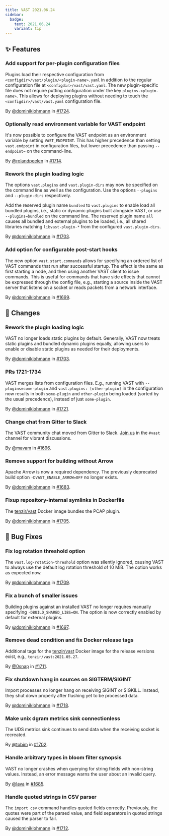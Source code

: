 ```yaml
---
title: VAST 2021.06.24
sidebar:
  badge:
    text: 2021.06.24
    variant: tip
---
```


## ✨ Features

### Add support for per-plugin configuration files

Plugins load their respective configuration from
`<configdir>/vast/plugin/<plugin-name>.yaml` in addition to the regular
configuration file at `<configdir>/vast/vast.yaml`. The new plugin-specific file
does not require putting configuration under the key `plugins.<plugin-name>`.
This allows for deploying plugins without needing to touch the
`<configdir>/vast/vast.yaml` configuration file.

By [@dominiklohmann](https://github.com/dominiklohmann) in [#1724](https://github.com/tenzir/tenzir/pull/1724).

### Optionally read environment variable for VAST endpoint

It's now possible to configure the VAST endpoint as an environment variable
by setting `VAST_ENDPOINT`. This has higher precedence than setting
`vast.endpoint` in configuration files, but lower precedence than passing
`--endpoint=` on the command-line.

By [@rolandpeelen](https://github.com/rolandpeelen) in [#1714](https://github.com/tenzir/tenzir/pull/1714).

### Rework the plugin loading logic

The options `vast.plugins` and `vast.plugin-dirs` may now be specified on the
command line as well as the configuration. Use the options `--plugins` and
`--plugin-dirs` respectively.

Add the reserved plugin name `bundled` to `vast.plugins` to enable load all
bundled plugins, i.e., static or dynamic plugins built alongside VAST, or use
`--plugins=bundled` on the command line. The reserved plugin name `all` causes
all bundled and external plugins to be loaded, i.e., all shared libraries
matching `libvast-plugin-*` from the configured `vast.plugin-dirs`.

By [@dominiklohmann](https://github.com/dominiklohmann) in [#1703](https://github.com/tenzir/tenzir/pull/1703).

### Add option for configurable post-start hooks

The new option `vast.start.commands` allows for specifying an ordered list of
VAST commands that run after successful startup. The effect is the same as first
starting a node, and then using another VAST client to issue commands.  This is
useful for commands that have side effects that cannot be expressed through the
config file, e.g., starting a source inside the VAST server that listens on a
socket or reads packets from a network interface.

By [@dominiklohmann](https://github.com/dominiklohmann) in [#1699](https://github.com/tenzir/tenzir/pull/1699).

## 🔄 Changes

### Rework the plugin loading logic

VAST no longer loads static plugins by default. Generally, VAST now
treats static plugins and bundled dynamic plugins equally, allowing
users to enable or disable static plugins as needed for their
deployments.

By [@dominiklohmann](https://github.com/dominiklohmann) in [#1703](https://github.com/tenzir/tenzir/pull/1703).

### PRs 1721-1734

VAST merges lists from configuration files. E.g., running VAST with
`--plugins=some-plugin` and `vast.plugins: [other-plugin]` in the
configuration now results in both `some-plugin` and `other-plugin` being
loaded (sorted by the usual precedence), instead of just `some-plugin`.

By [@dominiklohmann](https://github.com/dominiklohmann) in [#1721](https://github.com/tenzir/tenzir/pull/1721).

### Change chat from Gitter to Slack

The VAST community chat moved from Gitter to Slack. [Join
us](http://slack.tenzir.com) in the `#vast` channel for vibrant discussions.

By [@mavam](https://github.com/mavam) in [#1696](https://github.com/tenzir/tenzir/pull/1696).

### Remove support for building without Arrow

Apache Arrow is now a required dependency. The previously deprecated build
 option `-DVAST_ENABLE_ARROW=OFF` no longer exists.

By [@dominiklohmann](https://github.com/dominiklohmann) in [#1683](https://github.com/tenzir/tenzir/pull/1683).

### Fixup repository-internal symlinks in Dockerfile

The [tenzir/vast](https://hub.docker.com/r/tenzir/vast) Docker image bundles the
PCAP plugin.

By [@dominiklohmann](https://github.com/dominiklohmann) in [#1705](https://github.com/tenzir/tenzir/pull/1705).

## 🐛 Bug Fixes

### Fix log rotation threshold option

The `vast.log-rotation-threshold` option was silently ignored, causing VAST to
always use the default log rotation threshold of 10 MiB. The option works as
expected now.

By [@dominiklohmann](https://github.com/dominiklohmann) in [#1709](https://github.com/tenzir/tenzir/pull/1709).

### Fix a bunch of smaller issues

Building plugins against an installed VAST no longer requires manually
specifying `-DBUILD_SHARED_LIBS=ON`. The option is now correctly enabled by
default for external plugins.

By [@dominiklohmann](https://github.com/dominiklohmann) in [#1697](https://github.com/tenzir/tenzir/pull/1697).

### Remove dead condition and fix Docker release tags

Additional tags for the [tenzir/vast](https://hub.docker.com/r/tenzir/vast)
Docker image for the release versions exist, e.g., `tenzir/vast:2021.05.27`.

By [@0snap](https://github.com/0snap) in [#1711](https://github.com/tenzir/tenzir/pull/1711).

### Fix shutdown hang in sources on SIGTERM/SIGINT

Import processes no longer hang on receiving SIGINT or SIGKILL. Instead, they
shut down properly after flushing yet to be processed data.

By [@dominiklohmann](https://github.com/dominiklohmann) in [#1718](https://github.com/tenzir/tenzir/pull/1718).

### Make unix dgram metrics sink connectionless

The UDS metrics sink continues to send data when the receiving socket is
recreated.

By [@tobim](https://github.com/tobim) in [#1702](https://github.com/tenzir/tenzir/pull/1702).

### Handle arbitrary types in bloom filter synopsis

VAST no longer crashes when querying for string fields with non-string
values. Instead, an error message warns the user about an invalid query.

By [@lava](https://github.com/lava) in [#1685](https://github.com/tenzir/tenzir/pull/1685).

### Handle quoted strings in CSV parser

The `import csv` command handles quoted fields correctly. Previously, the
quotes were part of the parsed value, and field separators in quoted strings
caused the parser to fail.

By [@dominiklohmann](https://github.com/dominiklohmann) in [#1712](https://github.com/tenzir/tenzir/pull/1712).